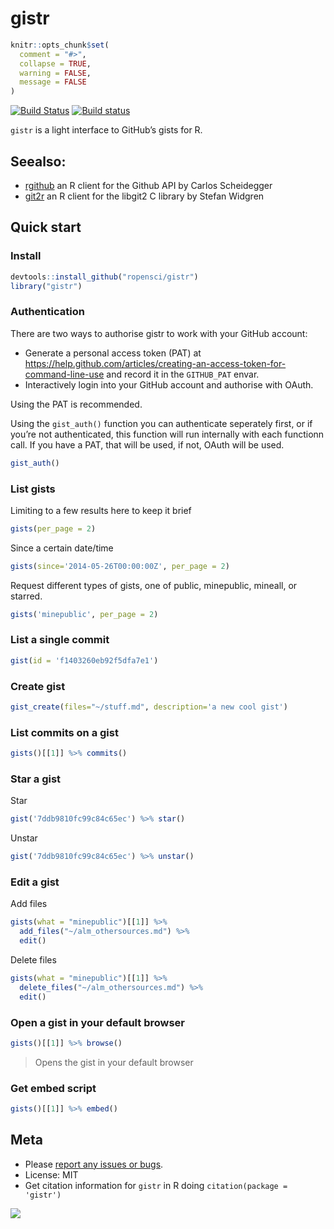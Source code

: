 gistr
=======

```r
knitr::opts_chunk$set(
  comment = "#>",
  collapse = TRUE,
  warning = FALSE, 
  message = FALSE
)
```

[![Build Status](https://api.travis-ci.org/ropensci/gistr.png)](https://travis-ci.org/ropensci/gistr)
[![Build status](https://ci.appveyor.com/api/projects/status/4jmuxbbv8qg4139t/branch/master?svg=true)](https://ci.appveyor.com/project/sckott/gistr/branch/master)

`gistr` is a light interface to GitHub's gists for R.

## Seealso:

* [rgithub](https://github.com/cscheid/rgithub) an R client for the Github API by Carlos Scheidegger
* [git2r](https://github.com/ropensci/git2r) an R client for the libgit2 C library by Stefan Widgren


## Quick start

### Install

```r
devtools::install_github("ropensci/gistr")
library("gistr")
```

### Authentication

There are two ways to authorise gistr to work with your GitHub account:

* Generate a personal access token (PAT) at [https://help.github.com/articles/creating-an-access-token-for-command-line-use]() and record it in the `GITHUB_PAT` envar. 
* Interactively login into your GitHub account and authorise with OAuth.

Using the PAT is recommended.

Using the `gist_auth()` function you can authenticate seperately first, or if you're not authenticated, this function will run internally with each functionn call. If you have a PAT, that will be used, if not, OAuth will be used.

```r
gist_auth()
```

### List gists

Limiting to a few results here to keep it brief

```r
gists(per_page = 2)
```

Since a certain date/time

```r
gists(since='2014-05-26T00:00:00Z', per_page = 2)
```

Request different types of gists, one of public, minepublic, mineall, or starred.

```r
gists('minepublic', per_page = 2)
```


### List a single commit

```r
gist(id = 'f1403260eb92f5dfa7e1')
```

### Create gist

```r
gist_create(files="~/stuff.md", description='a new cool gist')
```

### List commits on a gist

```r
gists()[[1]] %>% commits()
```

### Star a gist

Star

```r
gist('7ddb9810fc99c84c65ec') %>% star()
```

Unstar

```r
gist('7ddb9810fc99c84c65ec') %>% unstar()
```

### Edit a gist

Add files

```r
gists(what = "minepublic")[[1]] %>%
  add_files("~/alm_othersources.md") %>%
  edit()
```

Delete files

```r
gists(what = "minepublic")[[1]] %>%
  delete_files("~/alm_othersources.md") %>%
  edit()
```

### Open a gist in your default browser

```r
gists()[[1]] %>% browse()
```

> Opens the gist in your default browser

### Get embed script

```r
gists()[[1]] %>% embed()
```


## Meta

* Please [report any issues or bugs](https://github.com/ropensci/gistr/issues).
* License: MIT
* Get citation information for `gistr` in R doing `citation(package = 'gistr')`

[![](http://ropensci.org/public_images/github_footer.png)](http://ropensci.org)
